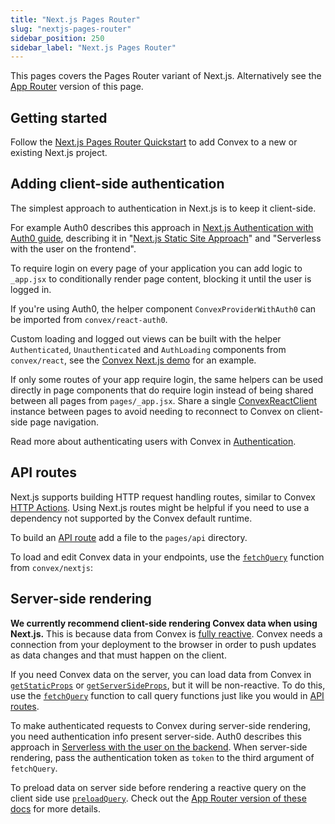 ```yaml
---
title: "Next.js Pages Router"
slug: "nextjs-pages-router"
sidebar_position: 250
sidebar_label: "Next.js Pages Router"
---
```



This pages covers the Pages Router variant of Next.js. Alternatively see the
[App Router](/docs/client/react/nextjs/nextjs.mdx) version of this page.

## Getting started

Follow the
[Next.js Pages Router Quickstart](/docs/client/react/nextjs-pages-router/quickstart-nextjs-pages-router.mdx)
to add Convex to a new or existing Next.js project.

## Adding client-side authentication

The simplest approach to authentication in Next.js is to keep it client-side.

For example Auth0 describes this approach in
[Next.js Authentication with Auth0 guide](https://auth0.com/blog/ultimate-guide-nextjs-authentication-auth0),
describing it in
"[Next.js Static Site Approach](https://auth0.com/blog/ultimate-guide-nextjs-authentication-auth0/#Next-js-Static-Site-Approach)"
and "Serverless with the user on the frontend".

To require login on every page of your application you can add logic to
`_app.jsx` to conditionally render page content, blocking it until the user is
logged in.

If you're using Auth0, the helper component `ConvexProviderWithAuth0` can be
imported from `convex/react-auth0`.

<Snippet
  title="pages/_app.jsx"
  snippet="simpleAuthedApp"
  source={simpleAuthedAppTSX}
/>

Custom loading and logged out views can be built with the helper
`Authenticated`, `Unauthenticated` and `AuthLoading` components from
`convex/react`, see the
[Convex Next.js demo](https://github.com/get-convex/convex-demos/tree/main/nextjs-pages-router/pages/_app.jsx)
for an example.

If only some routes of your app require login, the same helpers can be used
directly in page components that do require login instead of being shared
between all pages from `pages/_app.jsx`. Share a single
[ConvexReactClient](/api/classes/react.ConvexReactClient) instance between pages
to avoid needing to reconnect to Convex on client-side page navigation.

Read more about authenticating users with Convex in
[Authentication](/docs/auth.mdx).

## API routes

Next.js supports building HTTP request handling routes, similar to Convex
[HTTP Actions](/docs/functions/http-actions.mdx). Using Next.js routes might be
helpful if you need to use a dependency not supported by the Convex default
runtime.

To build an [API route](https://nextjs.org/docs/api-routes/introduction) add a
file to the `pages/api` directory.

To load and edit Convex data in your endpoints, use the
[`fetchQuery`](/api/modules/nextjs#fetchQuery) function from `convex/nextjs`:

<Snippet title="pages/api/clicks.js" source={apiTS} />

## Server-side rendering

**We currently recommend client-side rendering Convex data when using Next.js.**
This is because data from Convex is
[fully reactive](/docs/functions/query-functions.mdx#caching-reactivity). Convex
needs a connection from your deployment to the browser in order to push updates
as data changes and that must happen on the client.

If you need Convex data on the server, you can load data from Convex in
[`getStaticProps`](https://nextjs.org/docs/basic-features/data-fetching/get-static-props)
or
[`getServerSideProps`](https://nextjs.org/docs/basic-features/data-fetching/get-server-side-props),
but it will be non-reactive. To do this, use the
[`fetchQuery`](/api/modules/nextjs#fetchQuery) function to call query functions
just like you would in [API routes](#api-routes).

To make authenticated requests to Convex during server-side rendering, you need
authentication info present server-side. Auth0 describes this approach in
[Serverless with the user on the backend](https://auth0.com/blog/ultimate-guide-nextjs-authentication-auth0/#Serverless-with-the-user-on-the-backend).
When server-side rendering, pass the authentication token as `token` to the
third argument of `fetchQuery`.

To preload data on server side before rendering a reactive query on the client
side use [`preloadQuery`](/api/modules/nextjs#preloadquery). Check out the
[App Router version of these docs](/docs/client/react/nextjs/nextjs-server-rendering.mdx)
for more details.
